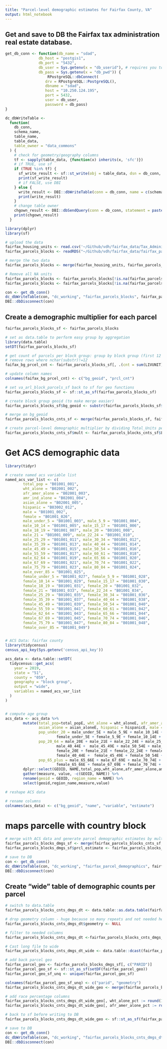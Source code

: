 ```yaml
---
title: "Parcel-level demographic estimates for Fairfax County, VA"
output: html_notebook
---
```


## Get and save to DB the Fairfax tax administration real estate database.

```r
get_db_conn <- function(db_name = "sdad",
               db_host = "postgis1",
               db_port = "5432",
               db_user = Sys.getenv(x = "db_userid"), # requires you to setup environmental vars (above)
               db_pass = Sys.getenv(x = "db_pwd")) {
                   RPostgreSQL::dbConnect(
                  drv = RPostgreSQL::PostgreSQL(),
                  dbname = "sdad",
                  host = "10.250.124.195",
                  port = 5432,
                  user = db_user,
                  password = db_pass)
}

dc_dbWriteTable <-
  function(
    db_conn,
    schema_name,
    table_name,
    table_data,
    table_owner = "data_commons"
  ) {
    # check for geometry/geography columns
    tf <- sapply(table_data, {function(x) inherits(x, 'sfc')})
    # if TRUE, use sf
    if (TRUE %in% tf) {
      sf_write_result <- sf::st_write(obj = table_data, dsn = db_conn, layer = c(schema_name, table_name), row.names = FALSE)
      print(sf_write_result)
      # if FALSE, use DBI
    } else {
      write_result <- DBI::dbWriteTable(conn = db_conn, name = c(schema_name, table_name), value = table_data, row.names = FALSE)
      print(write_result)
    }
    # change table owner
    chgown_result <- DBI::dbSendQuery(conn = db_conn, statement = paste0("ALTER TABLE ", schema_name, ".", table_name, " OWNER TO ", table_owner))
    print(chgown_result)
  }

```



```r
library(dplyr)
library(sf)

# upload the data
fairfax_housing_units <- read.csv('~/Github/vdh/fairfax_data/Tax_Administration_s_Real_Estate_Fairfax.csv') %>% dplyr::select(PARID,LIVUNIT)
fairfax_parcels_blocks <- readRDS("~/Github/vdh/fairfax_data/fairfax_parcels_blocks_wgs84.RDS") %>% dplyr::select(PIN,GEOID20,HOUSING20,POP20)

# merge the two data
fairfax_parcels_blocks <- merge(fairfax_housing_units, fairfax_parcels_blocks, by.x='PARID', by.y='PIN')

# Remove all NA units
fairfax_parcels_blocks <- fairfax_parcels_blocks[!is.na(fairfax_parcels_blocks$LIVUNIT),]
fairfax_parcels_blocks <- fairfax_parcels_blocks[!is.na(fairfax_parcels_blocks$GEOID20),]

con <- get_db_conn()
dc_dbWriteTable(con, "dc_working", "fairfax_parcels_blocks", fairfax_parcels_blocks)
DBI::dbDisconnect(con)
```


## Create a demographic multiplier for each parcel
```r

fairfax_parcels_blocks_sf <- fairfax_parcels_blocks

# set as data.table to perform easy group by aggregation
library(data.table)
setDT(fairfax_parcels_blocks_sf)

# get count of parcels per block group: group by block group (first 12 integers of Full_Block) and get count of units per block group (sum(Total_Units))
# remove rows where nchar(substr)!=12
faifax_bg_prcel_cnt <- fairfax_parcels_blocks_sf[, .(cnt = sum(LIVUNIT)), substr(GEOID20, 1, 12)][nchar(substr)==12]

# update column names
colnames(faifax_bg_prcel_cnt) <- c("bg_geoid", "prcl_cnt")

# set va_arl_block_parcels_sf back to sf for geo functions
fairfax_parcels_blocks_sf <- sf::st_as_sf(fairfax_parcels_blocks_sf)

# create block group geoid (to make merge easier)
fairfax_parcels_blocks_sf$bg_geoid <- substr(fairfax_parcels_blocks_sf$GEOID20, 1, 12)

# merge on bg_geoid
fairfax_parcels_blocks_cnts_sf <- merge(fairfax_parcels_blocks_sf, faifax_bg_prcel_cnt, by = "bg_geoid")

# create parcel-level demographic multiplier by dividing Total_Units per parcel by total count of parcels in the block group (prcl_cnt) 
fairfax_parcels_blocks_cnts_sf$mult <- fairfax_parcels_blocks_cnts_sf$LIVUNIT/fairfax_parcels_blocks_cnts_sf$prcl_cnt
```

# Get ACS demographic data
```r
library(tidyr)

# create named acs variable list
named_acs_var_list <- c(
        total_pop = "B01001_001",
        wht_alone = "B02001_002",
        afr_amer_alone = "B02001_003",
        amr_ind_alone = "B02001_004",
        asian_alone = "B02001_005",
        hispanic = "B03002_012",
        male = "B01001_002",
        female = "B01001_026",
        male_under_5 = "B01001_003", male_5_9 = "B01001_004",
        male_10_14 = "B01001_005", male_15_17 = "B01001_006",
        male_18_19 = "B01001_007", male_20 = "B01001_008",
        male_21 = "B01001_009", male_22_24 = "B01001_010",
        male_25_29 = "B01001_011", male_30_34 = "B01001_012",
        male_35_39 = "B01001_013", male_40_44 = "B01001_014",
        male_45_49 = "B01001_015", male_50_54 = "B01001_016",
        male_55_59 = "B01001_017", male_60_61 = "B01001_018",
        male_62_64 = "B01001_019", male_65_66 = "B01001_020",
        male_67_69 = "B01001_021", male_70_74 = "B01001_022",
        male_75_79 = "B01001_023", male_80_84 = "B01001_024",
        male_over_85 = "B01001_025",
        female_under_5 = "B01001_027", female_5_9 = "B01001_028",
        female_10_14 = "B01001_029", female_15_17 = "B01001_030",
        female_18_19 = "B01001_031", female_20 = "B01001_032",
        female_21 = "B01001_033", female_22_24 = "B01001_034",
        female_25_29 = "B01001_035", female_30_34 = "B01001_036",
        female_35_39 = "B01001_037", female_40_44 = "B01001_038",
        female_45_49 = "B01001_039", female_50_54 = "B01001_040",
        female_55_59 = "B01001_041", female_60_61 = "B01001_042",
        female_62_64 = "B01001_043", female_65_66 = "B01001_044",
        female_67_69 = "B01001_045", female_70_74 = "B01001_046",
        female_75_79 = "B01001_047", female_80_84 = "B01001_048",
        female_over_85 = "B01001_049")


# ACS Data: fairfax county
library(tidycensus)
census_api_key(Sys.getenv('census_api_key'))

acs_data <- data.table::setDT(
  tidycensus::get_acs(
    year = 2019,
    state = "51",
    county = "059",
    geography = "block group",
    output = "wide",
    variables = named_acs_var_list
  )
)


# compute age group
acs_data <- acs_data %>%
        mutate(total_pop=total_popE, wht_alone = wht_aloneE, afr_amer_alone = afr_amer_aloneE, amr_ind_alone = amr_ind_aloneE,
               asian_alone = asian_aloneE, hispanic = hispanicE, male = maleE, female = femaleE,
               pop_under_20 = male_under_5E + male_5_9E + male_10_14E + male_15_17E + male_18_19E + 
                       female_under_5E + female_5_9E + female_10_14E + female_15_17E + female_18_19E,
               pop_20_64 = male_20E + male_21E + male_22_24E + male_25_29E + male_30_34E + male_35_39E +
                       male_40_44E +  male_45_49E + male_50_54E + male_55_59E + male_60_61E + male_62_64E + 
                       female_20E + female_21E + female_22_24E + female_25_29E + female_30_34E + female_35_39E +
                       female_40_44E +  female_45_49E + female_50_54E + female_55_59E + female_60_61E + female_62_64E,
               pop_65_plus = male_65_66E + male_67_69E + male_70_74E + male_75_79E + male_80_84E + male_over_85E +
                       female_65_66E + female_67_69E + female_70_74E + female_75_79E + female_80_84E + male_over_85E) %>%
        dplyr::select(GEOID, NAME,total_pop,wht_alone,afr_amer_alone,amr_ind_alone,asian_alone,hispanic,male,female,pop_under_20,pop_20_64,pop_65_plus) %>%
        gather(measure, value, -c(GEOID, NAME)) %>%
        rename(geoid = GEOID, region_name = NAME) %>%
        select(geoid,region_name,measure,value)

# reshape ACS data

# rename columns
colnames(acs_data) <- c("bg_geoid", "name", "variable", "estimate")

```


# maps parcelle with country block
```r
# merge with ACS data and generate parcel demographic estimates by multiplying ACS estimate by parcel multipliers
fairfax_parcels_blocks_dmgs_sf <- merge(fairfax_parcels_blocks_cnts_sf, acs_data, by='bg_geoid', allow.cartesian=TRUE)
fairfax_parcels_blocks_dmgs_sf$prcl_estimate <- fairfax_parcels_blocks_dmgs_sf$mult * fairfax_parcels_blocks_dmgs_sf$estimate

# save to DB
con <- get_db_conn()
dc_dbWriteTable(con, "dc_working", "fairfax_parcel_demographics", fairfax_parcels_blocks_dmgs_sf)
DBI::dbDisconnect(con)
```


## Create "wide" table of demographic counts per parcel
```r
# switch to data.table
fairfax_parcels_blocks_cnts_dmgs_dt <- data.table::as.data.table(fairfax_parcels_blocks_dmgs_sf)

# drop geometry column - huge because so many repeats and not needed here
fairfax_parcels_blocks_cnts_dmgs_dt$geometry <- NULL

# filter to needed columns
fairfax_parcels_blocks_cnts_dmgs_dt <-fairfax_parcels_blocks_cnts_dmgs_dt[, .(parid = PARID, geoid = GEOID20, measure = variable, value = prcl_estimate, mult=mult)]

# Cast long file to wide
fairfax_parcels_blocks_cnts_dmgs_dt_wide <- data.table::dcast(fairfax_parcels_blocks_cnts_dmgs_dt, parid + geoid + mult ~ measure, value.var = "value", fun.aggregate = sum)

# add back parcel geo
fairfax_parcel_geo <- fairfax_parcels_blocks_dmgs_sf[, c("PARID")]
fairfax_parcel_geo_sf <- sf::st_as_sf(setDF(fairfax_parcel_geo))
fairfax_parcel_geo_sf_unq <- unique(fairfax_parcel_geo_sf)

colnames(fairfax_parcel_geo_sf_unq) <- c("parid", "geometry")
fairfax_parcels_blocks_cnts_dmgs_dt_wide_geo <- merge(fairfax_parcels_blocks_cnts_dmgs_dt_wide, fairfax_parcel_geo_sf_unq, by = "parid")

# add race percentage columns
fairfax_parcels_blocks_cnts_dmgs_dt_wide_geo[, wht_alone_pct := round(100*(wht_alone/total_pop), 2)]
fairfax_parcels_blocks_cnts_dmgs_dt_wide_geo[, afr_amer_alone_pct := round(100*(afr_amer_alone/total_pop), 2)]

# back to sf before writing to DB
fairfax_parcels_blocks_cnts_dmgs_dt_wide_geo <- sf::st_as_sf(fairfax_parcels_blocks_cnts_dmgs_dt_wide_geo)

# save to DB
con <- get_db_conn()
dc_dbWriteTable(con, "dc_working", "fairfax_parcels_blocks_cnts_dmgs_dt_wide_geo", fairfax_parcels_blocks_cnts_dmgs_dt_wide_geo)
DBI::dbDisconnect(con)
```



